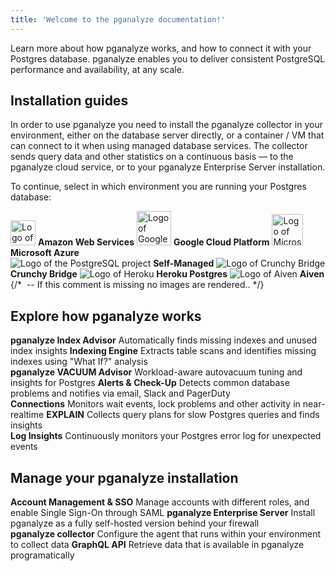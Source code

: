```yaml
---
title: 'Welcome to the pganalyze documentation!'
---
```




Learn more about how pganalyze works, and how to connect it with your Postgres database. pganalyze enables you to deliver consistent PostgreSQL performance and availability, at any scale.

## Installation guides

In order to use pganalyze you need to install the pganalyze collector in your environment, either on the database server directly, or a container / VM that can connect to it when using managed database services. The collector sends query data and other statistics on a continuous basis — to the pganalyze cloud service, or to your pganalyze Enterprise Server installation.

To continue, select in which environment you are running your Postgres database:

<div className={`${styles.overviewInstallChoice} ${styles.overviewInstallChoiceThree}`}>
  <Link
    className={styles.overviewInstallChoiceStep}
    to="/docs/install/amazon_rds/01_configure_rds_instance"
  >
    <img src={imgLogoAws} alt="Logo of Amazon Web Services" style="height: 40px; margin-top: 10px" />
    <strong>Amazon Web Services</strong>
  </Link>
  <Link
    className={styles.overviewInstallChoiceStep}
    to="/docs/install/google_cloud_sql/01_create_monitoring_user"
  >
    <img src={imgLogoGcp} alt="Logo of Google Cloud Platform" style="height: 55px" />
    <strong>Google Cloud Platform</strong>
  </Link>
  <Link
    className={styles.overviewInstallChoiceStep}
    to="/docs/install/azure_database/01_configure_azure_instance"
  >
    <img src={imgLogoAzure} alt="Logo of Microsoft Azure" style="height: 50px; margin-top: 3px" />
    <strong>Microsoft Azure</strong>
  </Link>
</div>
<div className={styles.overviewInstallChoice}>
  <Link
    className={styles.overviewInstallChoiceStep}
    to="/docs/install/self_managed/00_choose_setup_method"
  >
    <img src={imgLogoPgsql} alt="Logo of the PostgreSQL project" />
    <strong>Self-Managed</strong>
  </Link>
  <Link
    className={styles.overviewInstallChoiceStep}
    to="/docs/install/crunchy_bridge/01_deploy_the_collector"
  >
    <img src={imgLogoCrunchyBridge} alt="Logo of Crunchy Bridge" />
    <strong>Crunchy Bridge</strong>
  </Link>
  <Link
    className={styles.overviewInstallChoiceStep}
    to="/docs/install/heroku_postgres/01_deploy_the_collector"
  >
    <img src={imgLogoHeroku} alt="Logo of Heroku" />
    <strong>Heroku Postgres</strong>
  </Link>
  <Link
    className={styles.overviewInstallChoiceStep}
    to="/docs/install/aiven/01_create_monitoring_user"
  >
    <img src={imgLogoAiven} alt="Logo of Aiven" />
    <strong>Aiven</strong>
  </Link>
  {/* <img src="" /> -- If this comment is missing no images are rendered.. */}
</div>

## Explore how pganalyze works

<div className={styles.overviewFeatureChoice}>
  <Link
    className={styles.overviewFeatureChoiceStep}
    to="/docs/index-advisor/getting-started"
  >
    <strong>pganalyze Index Advisor</strong>
    Automatically finds missing indexes and unused index insights
  </Link>
  <Link
    className={styles.overviewFeatureChoiceStep}
    to="/docs/indexing-engine"
  >
    <strong>Indexing Engine</strong>
    Extracts table scans and identifies missing indexes using "What If?" analysis
  </Link>
</div>
<div className={styles.overviewFeatureChoice}>
  <Link
    className={styles.overviewFeatureChoiceStep}
    to="/docs/vacuum-advisor"
  >
    <strong>pganalyze VACUUM Advisor</strong>
    Workload-aware autovacuum tuning and insights for Postgres
  </Link>
  <Link
    className={styles.overviewFeatureChoiceStep}
    to="/docs/checks"
  >
    <strong>Alerts & Check-Up</strong>
    Detects common database problems and notifies via email, Slack and PagerDuty
  </Link>
</div>
<div className={styles.overviewFeatureChoice}>
  <Link
    className={styles.overviewFeatureChoiceStep}
    to="/docs/connections"
  >
    <strong>Connections</strong>
    Monitors wait events, lock problems and other activity in near-realtime
  </Link>
  <Link
    className={styles.overviewFeatureChoiceStep}
    to="/docs/explain"
  >
    <strong>EXPLAIN</strong>
    Collects query plans for slow Postgres queries and finds insights
  </Link>
</div>
<div className={styles.overviewFeatureChoice}>
  <Link
    className={styles.overviewFeatureChoiceStep}
    to="/docs/log-insights"
  >
    <strong>Log Insights</strong>
    Continuously monitors your Postgres error log for unexpected events
  </Link>
</div>

## Manage your pganalyze installation

<div className={styles.overviewFeatureChoice}>
  <Link
    className={styles.overviewFeatureChoiceStep}
    to="/docs/accounts"
  >
    <strong>Account Management & SSO</strong>
    Manage accounts with different roles, and enable Single Sign-On through SAML
  </Link>
  <Link
    className={styles.overviewFeatureChoiceStep}
    to="/docs/enterprise"
  >
    <strong>pganalyze Enterprise Server</strong>
    Install pganalyze as a fully self-hosted version behind your firewall
  </Link>
</div>
<div className={styles.overviewFeatureChoice}>
  <Link
    className={styles.overviewFeatureChoiceStep}
    to="/docs/collector"
  >
    <strong>pganalyze collector</strong>
    Configure the agent that runs within your environment to collect data
  </Link>
  <Link
    className={styles.overviewFeatureChoiceStep}
    to="/docs/api"
  >
    <strong>GraphQL API</strong>
    Retrieve data that is available in pganalyze programatically
  </Link>
</div>
